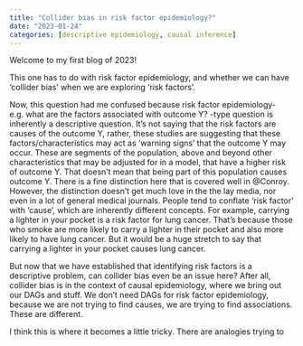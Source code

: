 ```yaml
---
title: "Collider bias in risk factor epidemiology?"
date: "2023-01-24"
categories: [descriptive epidemiology, causal inference]
---
```


Welcome to my first blog of 2023! 

This one has to do with risk factor epidemiology, and whether we can have 'collider bias' when we are exploring 'risk factors'.  

Now, this question had me confused because risk factor epidemiology- e.g. what are the factors associated with outcome Y? -type question is inherently a descriptive question.  It's not saying that the risk factors are causes of the outcome Y, rather, these studies are suggesting that these factors/characteristics may act as 'warning signs' that the outcome Y may occur.  These are segments of the population, above and beyond other characteristics that may be adjusted for in a model, that have a higher risk of outcome Y.  That doesn't mean that being part of this population causes outcome Y.  There is a fine distinction here that is covered well in @Conroy.  However, the distinction doesn't get much love in the the lay media, nor even in a lot of general medical journals.  People tend to conflate 'risk factor' with 'cause', which are inherently different concepts. For example, carrying a lighter in your pocket is a risk factor for lung cancer.  That's because those who smoke are more likely to carry a lighter in their pocket and also more likely to have lung cancer.  But it would be a huge stretch to say that carrying a lighter in your pocket causes lung cancer. 

But now that we have established that identifying risk factors is a descriptive problem, can collider bias even be an issue here?  After all, collider bias is in the context of causal epidemiology, where we bring out our DAGs and stuff.  We don't need DAGs for risk factor epidemiology, because we are not trying to find causes, we are trying to find associations.  These are different.  

I think this is where it becomes a little tricky.  There are analogies trying to 

